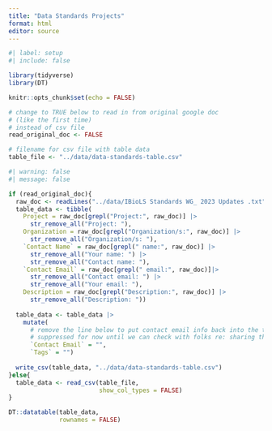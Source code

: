 ```yaml
---
title: "Data Standards Projects"
format: html
editor: source
---
```


```r
#| label: setup
#| include: false

library(tidyverse)
library(DT)

knitr::opts_chunk$set(echo = FALSE)

# change to TRUE below to read in from original google doc
# (like the first time)
# instead of csv file
read_original_doc <- FALSE

# filename for csv file with table data
table_file <- "../data/data-standards-table.csv"
```

```r
#| warning: false
#| message: false

if (read_original_doc){
  raw_doc <- readLines("../data/IBioLS Standards WG_ 2023 Updates .txt")
  table_data <- tibble(
    Project = raw_doc[grepl("Project:", raw_doc)] |>
      str_remove_all("Project: "),
    Organization = raw_doc[grepl("Organization/s:", raw_doc)] |>
      str_remove_all("Organization/s: "),
    `Contact Name` = raw_doc[grepl(" name:", raw_doc)] |>
      str_remove_all("Your name: ") |>
      str_remove_all("Contact name: "),
    `Contact Email` = raw_doc[grepl(" email:", raw_doc)]|>
      str_remove_all("Contact email: ") |>
      str_remove_all("Your email: "),
    Description = raw_doc[grepl("Description:", raw_doc)] |>
      str_remove_all("Description: "))
  
  table_data <- table_data |>
    mutate(
      # remove the line below to put contact email info back into the table
      # suppressed for now until we can check with folks re: sharing this info
      `Contact Email` = "",
      `Tags` = "")
  
  write_csv(table_data, "../data/data-standards-table.csv")
}else{
  table_data <- read_csv(table_file,
                         show_col_types = FALSE)
}
```


```r
DT::datatable(table_data,
              rownames = FALSE)
```


